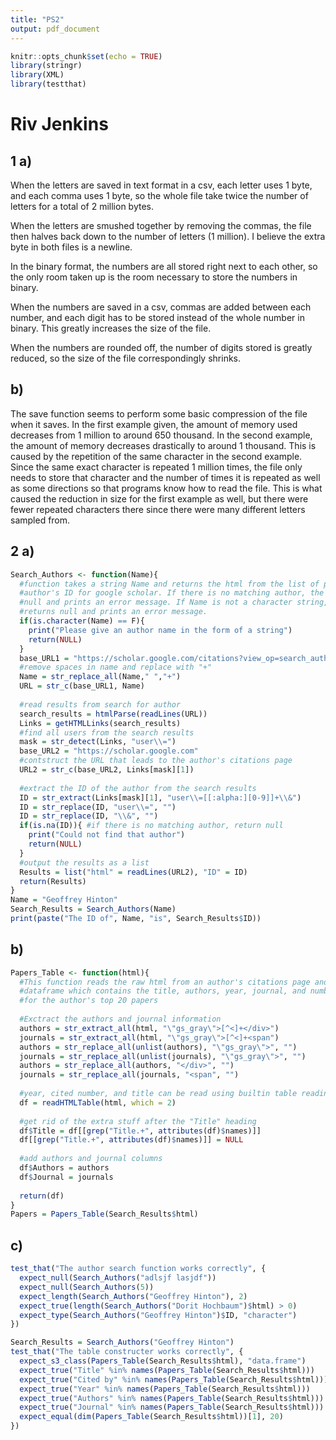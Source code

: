 ```yaml
---
title: "PS2"
output: pdf_document
---
```


```r
knitr::opts_chunk$set(echo = TRUE)
library(stringr)
library(XML)
library(testthat)
```

# Riv Jenkins

## 1 a)
When the letters are saved in text format in a csv, each letter uses 1 byte, and each comma uses 1 byte, so the whole file take twice the number of letters for a total of 2 million bytes.

When the letters are smushed together by removing the commas, the file then halves back down to the number of letters (1 million). I believe the extra byte in both files is a newline.

In the binary format, the numbers are all stored right next to each other, so the only room taken up is the room necessary to store the numbers in binary.

When the numbers are saved in a csv, commas are added between each number, and each digit has to be stored instead of the whole number in binary. This greatly increases the size of the file.

When the numbers are rounded off, the number of digits stored is greatly reduced, so the size of the file correspondingly shrinks.

##   b)
The save function seems to perform some basic compression of the file when it saves. In the first example given, the amount of memory used decreases from 1 million to around 650 thousand. In the second example, the amount of memory decreases drastically to around 1 thousand. This is caused by the repetition of the same character in the second example. Since the same exact character is repeated 1 million times, the file only needs to store that character and the number of times it is repeated as well as some directions so that programs know how to read the file. This is what caused the reduction in size for the first example as well, but there were fewer repeated characters there since there were many different letters sampled from.

## 2 a)
```r
Search_Authors <- function(Name){
  #function takes a string Name and returns the html from the list of papers and the 
  #author's ID for google scholar. If there is no matching author, the function returns 
  #null and prints an error message. If Name is not a character string, the function 
  #returns null and prints an error message.
  if(is.character(Name) == F){
    print("Please give an author name in the form of a string")
    return(NULL)
  }
  base_URL1 = "https://scholar.google.com/citations?view_op=search_authors&mauthors="
  #remove spaces in name and replace with "+"
  Name = str_replace_all(Name," ","+")
  URL = str_c(base_URL1, Name)
  
  #read results from search for author
  search_results = htmlParse(readLines(URL))
  Links = getHTMLLinks(search_results)
  #find all users from the search results
  mask = str_detect(Links, "user\\=")
  base_URL2 = "https://scholar.google.com"
  #contstruct the URL that leads to the author's citations page
  URL2 = str_c(base_URL2, Links[mask][1])
  
  #extract the ID of the author from the search results
  ID = str_extract(Links[mask][1], "user\\=[[:alpha:][0-9]]+\\&")
  ID = str_replace(ID, "user\\=", "")
  ID = str_replace(ID, "\\&", "")
  if(is.na(ID)){ #if there is no matching author, return null
    print("Could not find that author")
    return(NULL)
  }
  #output the results as a list
  Results = list("html" = readLines(URL2), "ID" = ID)
  return(Results)
}
Name = "Geoffrey Hinton"
Search_Results = Search_Authors(Name)
print(paste("The ID of", Name, "is", Search_Results$ID))
```
##   b)
```r
Papers_Table <- function(html){
  #This function reads the raw html from an author's citations page and outputs a 
  #dataframe which contains the title, authors, year, journal, and number of citations 
  #for the author's top 20 papers
  
  #Exctract the authors and journal information
  authors = str_extract_all(html, "\"gs_gray\">[^<]+</div>")
  journals = str_extract_all(html, "\"gs_gray\">[^<]+<span")
  authors = str_replace_all(unlist(authors), "\"gs_gray\">", "")
  journals = str_replace_all(unlist(journals), "\"gs_gray\">", "")
  authors = str_replace_all(authors, "</div>", "")
  journals = str_replace_all(journals, "<span", "")
  
  #year, cited number, and title can be read using builtin table reading function
  df = readHTMLTable(html, which = 2)
  
  #get rid of the extra stuff after the "Title" heading
  df$Title = df[[grep("Title.+", attributes(df)$names)]]
  df[[grep("Title.+", attributes(df)$names)]] = NULL
  
  #add authors and journal columns
  df$Authors = authors
  df$Journal = journals
  
  return(df)
}
Papers = Papers_Table(Search_Results$html)
```

##   c)
```r
test_that("The author search function works correctly", {
  expect_null(Search_Authors("adlsjf lasjdf"))
  expect_null(Search_Authors(5))
  expect_length(Search_Authors("Geoffrey Hinton"), 2)
  expect_true(length(Search_Authors("Dorit Hochbaum")$html) > 0)
  expect_type(Search_Authors("Geoffrey Hinton")$ID, "character")
})

Search_Results = Search_Authors("Geoffrey Hinton")
test_that("The table constructer works correctly", {
  expect_s3_class(Papers_Table(Search_Results$html), "data.frame")
  expect_true("Title" %in% names(Papers_Table(Search_Results$html)))
  expect_true("Cited by" %in% names(Papers_Table(Search_Results$html)))
  expect_true("Year" %in% names(Papers_Table(Search_Results$html)))
  expect_true("Authors" %in% names(Papers_Table(Search_Results$html)))
  expect_true("Journal" %in% names(Papers_Table(Search_Results$html)))
  expect_equal(dim(Papers_Table(Search_Results$html))[1], 20)
})
```

